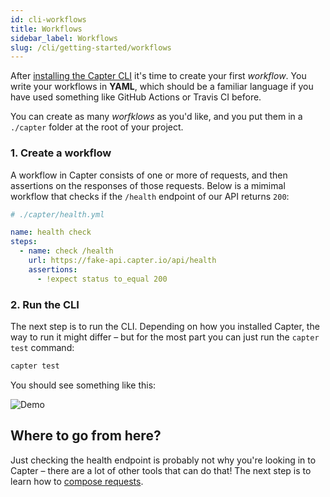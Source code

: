 ```yaml
---
id: cli-workflows
title: Workflows
sidebar_label: Workflows
slug: /cli/getting-started/workflows
---
```


After [installing the Capter CLI](/cli/getting-started/installation) it's time to create your first _workflow_. You write your workflows in **YAML**, which should be a familiar language if you have used something like GitHub Actions or Travis CI before.

You can create as many _worfklows_ as you'd like, and you put them in a `./capter` folder at the root of your project.

### 1. Create a workflow

A workflow in Capter consists of one or more of requests, and then assertions on the responses of those requests. Below is a mimimal workflow that checks if the `/health` endpoint of our API returns `200`:

```yml
# ./capter/health.yml

name: health check
steps:
  - name: check /health
    url: https://fake-api.capter.io/api/health
    assertions:
      - !expect status to_equal 200
```

### 2. Run the CLI

The next step is to run the CLI. Depending on how you installed Capter, the way to run it might differ – but for the most part you can just run the `capter test` command:

```sh
capter test
```

You should see something like this:

![Demo](../../../src/assets/demos/getting-started.gif)

## Where to go from here?

Just checking the health endpoint is probably not why you're looking in to Capter – there are a lot of other tools that can do that! The next step is to learn how to [compose requests](/cli/getting-started/composing-requests).
